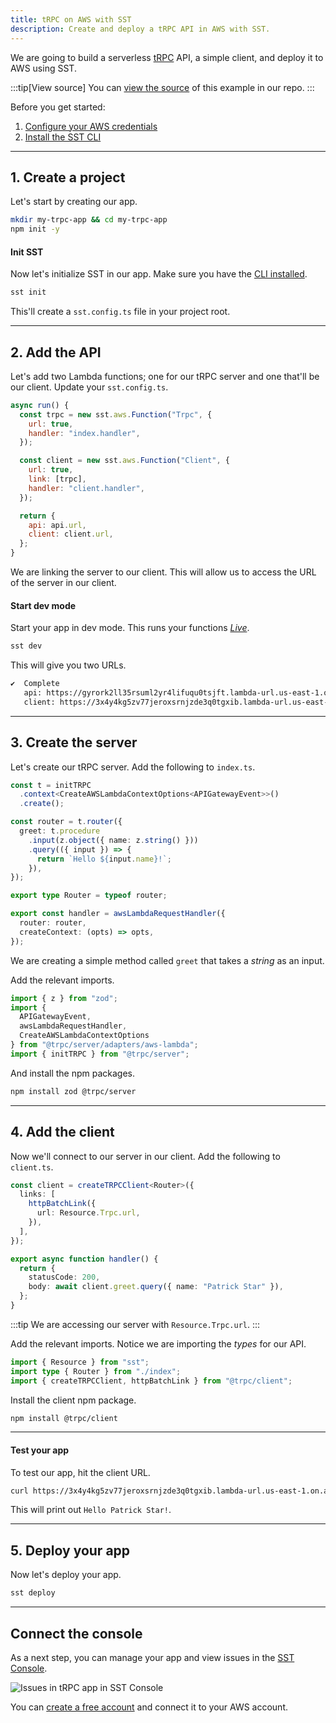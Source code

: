 ```yaml
---
title: tRPC on AWS with SST
description: Create and deploy a tRPC API in AWS with SST.
---
```


We are going to build a serverless [tRPC](https://trpc.io) API, a simple client, and deploy it to AWS using SST.

:::tip[View source]
You can [view the source](https://github.com/sst/ion/tree/dev/examples/aws-trpc) of this example in our repo.
:::

Before you get started:

1. [Configure your AWS credentials](https://docs.sst.dev/advanced/iam-credentials#loading-from-a-file)
2. [Install the SST CLI](/docs/reference/cli)

---

## 1. Create a project

Let's start by creating our app.

```bash
mkdir my-trpc-app && cd my-trpc-app
npm init -y
```

#### Init SST

Now let's initialize SST in our app. Make sure you have the [CLI installed](/docs/reference/cli/).

```bash
sst init
```

This'll create a `sst.config.ts` file in your project root.

---

## 2. Add the API

Let's add two Lambda functions; one for our tRPC server and one that'll be our client. Update your `sst.config.ts`.

```js title="sst.config.ts" {9}
async run() {
  const trpc = new sst.aws.Function("Trpc", {
    url: true,
    handler: "index.handler",
  });

  const client = new sst.aws.Function("Client", {
    url: true,
    link: [trpc],
    handler: "client.handler",
  });

  return {
    api: api.url,
    client: client.url,
  };
}
```

We are linking the server to our client. This will allow us to access the URL of the server in our client.

#### Start dev mode

Start your app in dev mode. This runs your functions [_Live_](/docs/live/).

```bash
sst dev
```

This will give you two URLs.

```bash frame="none"
✔  Complete
   api: https://gyrork2ll35rsuml2yr4lifuqu0tsjft.lambda-url.us-east-1.on.aws
   client: https://3x4y4kg5zv77jeroxsrnjzde3q0tgxib.lambda-url.us-east-1.on.aws
```

---

## 3. Create the server

Let's create our tRPC server. Add the following to `index.ts`.

```ts title="index.ts"
const t = initTRPC
  .context<CreateAWSLambdaContextOptions<APIGatewayEvent>>()
  .create();

const router = t.router({
  greet: t.procedure
    .input(z.object({ name: z.string() }))
    .query(({ input }) => {
      return `Hello ${input.name}!`;
    }),
});

export type Router = typeof router;

export const handler = awsLambdaRequestHandler({
  router: router,
  createContext: (opts) => opts,
});
```

We are creating a simple method called `greet` that takes a _string_ as an input.

Add the relevant imports.

```ts title="index.ts"
import { z } from "zod";
import {
  APIGatewayEvent,
  awsLambdaRequestHandler,
  CreateAWSLambdaContextOptions
} from "@trpc/server/adapters/aws-lambda";
import { initTRPC } from "@trpc/server";
```

And install the npm packages.

```bash
npm install zod @trpc/server
```

---

## 4. Add the client

Now we'll connect to our server in our client. Add the following to `client.ts`.

```ts title="client.ts" {4}
const client = createTRPCClient<Router>({
  links: [
    httpBatchLink({
      url: Resource.Trpc.url,
    }),
  ],
});

export async function handler() {
  return {
    statusCode: 200,
    body: await client.greet.query({ name: "Patrick Star" }),
  };
}
```

:::tip
We are accessing our server with `Resource.Trpc.url`.
:::

Add the relevant imports. Notice we are importing the _types_ for our API.

```ts title="index.ts" {2}
import { Resource } from "sst";
import type { Router } from "./index";
import { createTRPCClient, httpBatchLink } from "@trpc/client";
```

Install the client npm package.

```bash
npm install @trpc/client
```

---

#### Test your app

To test our app, hit the client URL.

```bash
curl https://3x4y4kg5zv77jeroxsrnjzde3q0tgxib.lambda-url.us-east-1.on.aws
```

This will print out `Hello Patrick Star!`.

---

## 5. Deploy your app

Now let's deploy your app.

```bash
sst deploy
```

---

## Connect the console

As a next step, you can manage your app and view issues in the [SST Console](/docs/console/).

![Issues in tRPC app in SST Console](../../../../../assets/docs/issues-in-trpc-app-in-the-sst-console.png)

You can [create a free account](https://console.sst.dev) and connect it to your AWS account.
